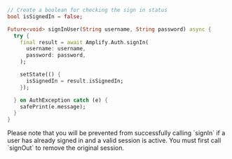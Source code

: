 ```dart
// Create a boolean for checking the sign in status
bool isSignedIn = false;

Future<void> signInUser(String username, String password) async {
  try {
    final result = await Amplify.Auth.signIn(
      username: username,
      password: password,
    );

    setState(() {
      isSignedIn = result.isSignedIn;
    });

  } on AuthException catch (e) {
    safePrint(e.message);
  }
}
```

<Callout>
Please note that you will be prevented from successfully calling `signIn` if a user has already signed in and a valid session is active.  You must first call `signOut` to remove the original session.
</Callout>

